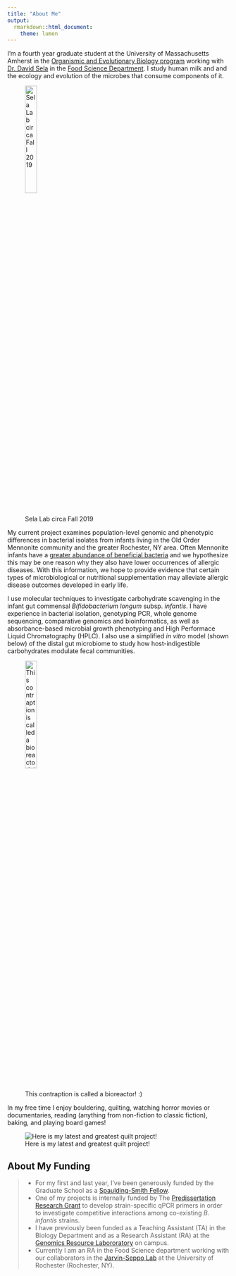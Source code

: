```yaml
---
title: "About Me"
output:
  rmarkdown::html_document:
    theme: lumen
---
```


I'm a fourth year graduate student at the University of Massachusetts Amherst in the [Organismic and Evolutionary Biology program](https://gpls.cns.umass.edu/oeb) working with [Dr. David Sela](https://www.foodsci.umass.edu/faculty/david-sela) in the [Food Science Department](https://www.foodsci.umass.edu/). I study human milk and and the ecology and evolution of the microbes that consume components of it. 

![Sela Lab circa Fall 2019](images/IMG_20200125_171229.jpg){width=25%}

My current project examines population-level genomic and phenotypic differences in bacterial isolates from infants living in the Old Order Mennonite community and the greater Rochester, NY area. Often Mennonite infants have a [greater abundance of beneficial bacteria](https://onlinelibrary.wiley.com/doi/10.1111/all.14877) and we hypothesize this may be one reason why they also have lower occurrences of allergic diseases. With this information, we hope to provide evidence that certain types of microbiological or nutritional supplementation may alleviate allergic disease outcomes developed in early life. 

I use molecular techniques to investigate carbohydrate scavenging in the infant gut commensal *Bifidobacterium longum* subsp. *infantis*. I have experience in bacterial isolation, genotyping PCR, whole genome sequencing, comparative genomics and bioinformatics, as well as absorbance-based microbial growth phenotyping and High Performace Liquid Chromatography (HPLC). I also use a simplified *in vitro* model (shown below) of the distal gut microbiome to study how host-indigestible carbohydrates modulate fecal communities.

![This contraption is called a bioreactor! :) ](images/bioreactior.png){width=25%}


In my free time I enjoy bouldering, quilting, watching horror movies or documentaries, reading (anything from non-fiction to classic fiction), baking, and playing board games!

![Here is my latest and greatest quilt project!](images/IMG_1494.jpg)

## About My Funding 

>- For my first and last year, I've been generously funded by the Graduate School as a [Spaulding-Smith Fellow](https://www.umass.edu/graduate/inclusion/spaulding-smith-fellows). 
>- One of my projects is internally funded by The [Predissertation Research Grant](https://www.umass.edu/graduate/funding/internal-funding) to develop strain-specific qPCR primers in order to investigate competitive interactions among co-existing *B. infantis* strains. 
>- I have previously been funded as a Teaching Assistant (TA) in the Biology Department and as a Research Assistant (RA) at the [Genomics Resource Labororatory](https://www.umass.edu/ials/genomics) on campus.
>- Currently I am an RA in the Food Science department working with our collaborators in the [Jarvin-Seppo Lab](https://www.urmc.rochester.edu/pediatrics/jarvinen-seppo-lab.aspx) at the University of Rochester (Rochester, NY).
